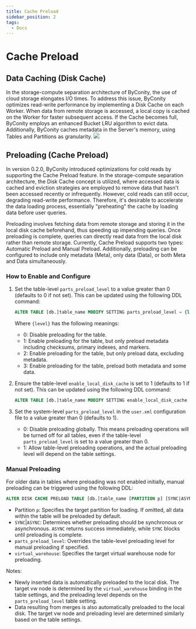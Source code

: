 ```yaml
---
title: Cache Preload
sidebar_position: 2
tags:
  - Docs
---
```



# Cache Preload

## Data Caching (Disk Cache)
In the storage-compute separation architecture of ByConity, the use of cloud storage elongates I/O times. To address this issue, ByConity optimizes read-write performance by implementing a Disk Cache on each Worker. When data from remote storage is accessed, a local copy is cached on the Worker for faster subsequent access. If the Cache becomes full, ByConity employs an enhanced Bucket LRU algorithm to evict data. Additionally, ByConity caches metadata in the Server's memory, using Tables and Partitions as granularity.
![](./assets/disk-cache.png)

## Preloading (Cache Preload)

In version 0.2.0, ByConity introduced optimizations for cold reads by supporting the Cache Preload feature. In the storage-compute separation architecture, the Disk Cache concept is utilized, where accessed data is cached and eviction strategies are employed to remove data that hasn't been accessed recently or infrequently. However, cold reads can still occur, degrading read-write performance. Therefore, it's desirable to accelerate the data loading process, essentially "preheating" the cache by loading data before user queries.

Preloading involves fetching data from remote storage and storing it in the local disk cache beforehand, thus speeding up impending queries. Once preloading is complete, queries can directly read data from the local disk rather than remote storage. Currently, Cache Preload supports two types: Automatic Preload and Manual Preload. Additionally, preloading can be configured to include only metadata (Meta), only data (Data), or both Meta and Data simultaneously.

### How to Enable and Configure

1. Set the table-level `parts_preload_level` to a value greater than 0 (defaults to 0 if not set). This can be updated using the following DDL command:

   ```sql
   ALTER TABLE [db.]table_name MODIFY SETTING parts_preload_level = {level};
   ```

   Where `{level}` has the following meanings:
   - 0: Disable preloading for the table.
   - 1: Enable preloading for the table, but only preload metadata including checksums, primary indexes, and markers.
   - 2: Enable preloading for the table, but only preload data, excluding metadata.
   - 3: Enable preloading for the table, preload both metadata and some data.

2. Ensure the table-level `enable_local_disk_cache` is set to 1 (defaults to 1 if not set). This can be updated using the following DDL command:

   ```sql
   ALTER TABLE [db.]table_name MODIFY SETTING enable_local_disk_cache = 1;
   ```

3. Set the system-level `parts_preload_level` in the `user.xml` configuration file to a value greater than 0 (defaults to 1).
   - 0: Disable preloading globally. This means preloading operations will be turned off for all tables, even if the table-level `parts_preload_level` is set to a value greater than 0.
   - 1: Allow table-level preloading operations, and the actual preloading level will depend on the table settings.

### Manual Preloading

For older data in tables where preloading was not enabled initially, manual preloading can be triggered using the following DDL:

```sql
ALTER DISK CACHE PRELOAD TABLE [db.]table_name [PARTITION p] [SYNC|ASYNC] [SETTINGS parts_preload_level = {level}, virtual_warehouse = {vw_name}];
```

- Partition `p`: Specifies the target partition for loading. If omitted, all data within the table will be preloaded by default.
- `SYNC`|`ASYNC`: Determines whether preloading should be synchronous or asynchronous. `ASYNC` returns success immediately, while `SYNC` blocks until preloading is complete.
- `parts_preload_level`: Overrides the table-level preloading level for manual preloading if specified.
- `virtual_warehouse`: Specifies the target virtual warehouse node for preloading.

Notes:
- Newly inserted data is automatically preloaded to the local disk. The target vw node is determined by the `virtual_warehouse` binding in the table settings, and the preloading level depends on the `parts_preload_level` table setting.
- Data resulting from merges is also automatically preloaded to the local disk. The target vw node and preloading level are determined similarly based on the table settings.
